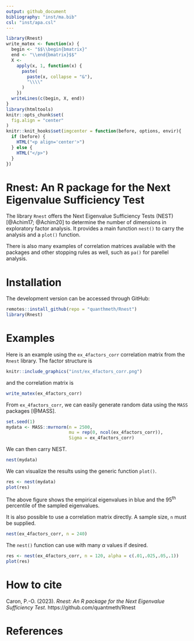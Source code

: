 ```yaml
---
output: github_document
bibliography: "inst/ma.bib"
csl: "inst/apa.csl"
---
```



```r
library(Rnest)
write_matex <- function(x) {
  begin <- "$$\\begin{bmatrix}"
  end <- "\\end{bmatrix}$$"
  X <-
    apply(x, 1, function(x) {
      paste(
        paste(x, collapse = "&"),
        "\\\\"
      )
    })
  writeLines(c(begin, X, end))
}
library(htmltools)
knitr::opts_chunk$set(
  fig.align = "center"
)
knitr::knit_hooks$set(imgcenter = function(before, options, envir){
  if (before) {
    HTML("<p align='center'>")
  } else {
    HTML("</p>")
  }
})
```

# Rnest: An R package for the Next Eigenvalue Sufficiency Test

The library `Rnest` offers the Next Eigenvalue Sufficiency Tests (NEST) [@Achim17; @Achim20] to determine the number of dimensions in exploratory factor analysis. It provides a main function `nest()` to carry the analysis and a `plot()` function.

There is also many examples of correlation matrices available with the packages and other stopping rules as well, such as `pa()` for parellel analysis.

# Installation

The development version can be accessed through GitHub:

```r
remotes::install_github(repo = "quanthmeth/Rnest")
library(Rnest)
```

# Examples

Here is an example using the `ex_4factors_corr` correlation matrix from the `Rnest` library. The factor structure is

```r
knitr::include_graphics("inst/ex_4factors_corr.png")
```

and the correlation matrix is

```r
write_matex(ex_4factors_corr)
```

From `ex_4factors_corr`, we can easily generate random data using the `MASS` packages [@MASS].

```r
set.seed(1)
mydata <- MASS::mvrnorm(n = 2500,
                        mu = rep(0, ncol(ex_4factors_corr)),
                        Sigma = ex_4factors_corr)
```

We can then carry NEST.

```r
nest(mydata)
```

We can visualize the results using the generic function `plot()`.

```r
res <- nest(mydata)
plot(res)
```

The above figure shows the empirical eigenvalues in blue and the 95^th^ percentile of the sampled eigenvalues.

It is also possible to use a correlation matrix directly. A sample size, `n` must be supplied.

```r
nest(ex_4factors_corr, n = 240)
```

The `nest()` function can use with many $\alpha$ values if desired.

```r
res <- nest(ex_4factors_corr, n = 120, alpha = c(.01,.025,.05,.1))
plot(res)
```

# How to cite

Caron, P.-O. (2023). *Rnest: An R package for the Next Eigenvalue Sufficiency Test*. https://github.com/quantmeth/Rnest

# References
